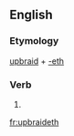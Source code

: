 ==English==

===Etymology===
[[upbraid]] + [[-eth]]

===Verb===
{{head|en|verb form}}

# {{en-archaic third-person singular of|upbraid}}

[[fr:upbraideth]]